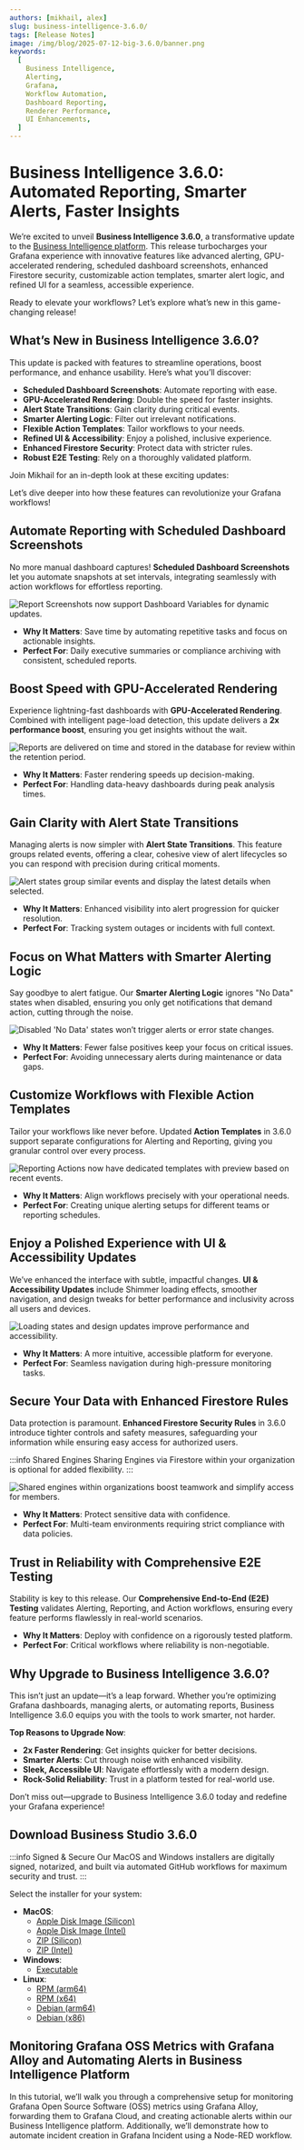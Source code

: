 ```yaml
---
authors: [mikhail, alex]
slug: business-intelligence-3.6.0/
tags: [Release Notes]
image: /img/blog/2025-07-12-big-3.6.0/banner.png
keywords:
  [
    Business Intelligence,
    Alerting,
    Grafana,
    Workflow Automation,
    Dashboard Reporting,
    Renderer Performance,
    UI Enhancements,
  ]
---
```



# Business Intelligence 3.6.0: Automated Reporting, Smarter Alerts, Faster Insights

We’re excited to unveil **Business Intelligence 3.6.0**, a transformative update to the [Business Intelligence platform](/docs/). This release turbocharges your Grafana experience with innovative features like advanced alerting, GPU-accelerated rendering, scheduled dashboard screenshots, enhanced Firestore security, customizable action templates, smarter alert logic, and refined UI for a seamless, accessible experience.

Ready to elevate your workflows? Let’s explore what’s new in this game-changing release!

## What’s New in Business Intelligence 3.6.0?

This update is packed with features to streamline operations, boost performance, and enhance usability. Here’s what you’ll discover:

- **Scheduled Dashboard Screenshots**: Automate reporting with ease.
- **GPU-Accelerated Rendering**: Double the speed for faster insights.
- **Alert State Transitions**: Gain clarity during critical events.
- **Smarter Alerting Logic**: Filter out irrelevant notifications.
- **Flexible Action Templates**: Tailor workflows to your needs.
- **Refined UI & Accessibility**: Enjoy a polished, inclusive experience.
- **Enhanced Firestore Security**: Protect data with stricter rules.
- **Robust E2E Testing**: Rely on a thoroughly validated platform.

Join Mikhail for an in-depth look at these exciting updates:

<Youtube
  id="cE7fLoB0YSM"
  title="Check out the highlights in this quick video and see how BI 3.6.0 can transform your dashboards!"
/>

Let’s dive deeper into how these features can revolutionize your Grafana workflows!

## Automate Reporting with Scheduled Dashboard Screenshots

No more manual dashboard captures! **Scheduled Dashboard Screenshots** let you automate snapshots at set intervals, integrating seamlessly with action workflows for effortless reporting.

<Image
  title="Report Screenshots now support Dashboard Variables for dynamic updates."
  src="/img/blog/2025-07-12-big-3.6.0/report-settings.gif"
/>

- **Why It Matters**: Save time by automating repetitive tasks and focus on actionable insights.
- **Perfect For**: Daily executive summaries or compliance archiving with consistent, scheduled reports.

<BlogPost id="business-reporting-20250716" />

## Boost Speed with GPU-Accelerated Rendering

Experience lightning-fast dashboards with **GPU-Accelerated Rendering**. Combined with intelligent page-load detection, this update delivers a **2x performance boost**, ensuring you get insights without the wait.

<Image
  title="Reports are delivered on time and stored in the database for review within the retention period."
  src="/img/blog/2025-07-12-big-3.6.0/report-screenshot.png"
/>

- **Why It Matters**: Faster rendering speeds up decision-making.
- **Perfect For**: Handling data-heavy dashboards during peak analysis times.

## Gain Clarity with Alert State Transitions

Managing alerts is now simpler with **Alert State Transitions**. This feature groups related events, offering a clear, cohesive view of alert lifecycles so you can respond with precision during critical moments.

<Image
  title="Alert states group similar events and display the latest details when selected."
  src="/img/blog/2025-07-12-big-3.6.0/alert-states.png"
/>

- **Why It Matters**: Enhanced visibility into alert progression for quicker resolution.
- **Perfect For**: Tracking system outages or incidents with full context.

## Focus on What Matters with Smarter Alerting Logic

Say goodbye to alert fatigue. Our **Smarter Alerting Logic** ignores "No Data" states when disabled, ensuring you only get notifications that demand action, cutting through the noise.

<Image
  title="Disabled 'No Data' states won’t trigger alerts or error state changes."
  src="/img/blog/2025-07-12-big-3.6.0/alert-nodata.png"
/>

- **Why It Matters**: Fewer false positives keep your focus on critical issues.
- **Perfect For**: Avoiding unnecessary alerts during maintenance or data gaps.

## Customize Workflows with Flexible Action Templates

Tailor your workflows like never before. Updated **Action Templates** in 3.6.0 support separate configurations for Alerting and Reporting, giving you granular control over every process.

<Image
  title="Reporting Actions now have dedicated templates with preview based on recent events."
  src="/img/blog/2025-07-12-big-3.6.0/action-report.png"
/>

- **Why It Matters**: Align workflows precisely with your operational needs.
- **Perfect For**: Creating unique alerting setups for different teams or reporting schedules.

## Enjoy a Polished Experience with UI & Accessibility Updates

We’ve enhanced the interface with subtle, impactful changes. **UI & Accessibility Updates** include Shimmer loading effects, smoother navigation, and design tweaks for better performance and inclusivity across all users and devices.

<Image
  title="Loading states and design updates improve performance and accessibility."
  src="/img/blog/2025-07-12-big-3.6.0/alerting-loading.gif"
/>

- **Why It Matters**: A more intuitive, accessible platform for everyone.
- **Perfect For**: Seamless navigation during high-pressure monitoring tasks.

## Secure Your Data with Enhanced Firestore Rules

Data protection is paramount. **Enhanced Firestore Security Rules** in 3.6.0 introduce tighter controls and safety measures, safeguarding your information while ensuring easy access for authorized users.

:::info Shared Engines
Sharing Engines via Firestore within your organization is optional for added flexibility.
:::

<Image
  title="Shared engines within organizations boost teamwork and simplify access for members."
  src="/img/blog/2025-07-12-big-3.6.0/organization-engine.png"
/>

- **Why It Matters**: Protect sensitive data with confidence.
- **Perfect For**: Multi-team environments requiring strict compliance with data policies.

## Trust in Reliability with Comprehensive E2E Testing

Stability is key to this release. Our **Comprehensive End-to-End (E2E) Testing** validates Alerting, Reporting, and Action workflows, ensuring every feature performs flawlessly in real-world scenarios.

- **Why It Matters**: Deploy with confidence on a rigorously tested platform.
- **Perfect For**: Critical workflows where reliability is non-negotiable.

## Why Upgrade to Business Intelligence 3.6.0?

This isn’t just an update—it’s a leap forward. Whether you’re optimizing Grafana dashboards, managing alerts, or automating reports, Business Intelligence 3.6.0 equips you with the tools to work smarter, not harder.

**Top Reasons to Upgrade Now**:

- **2x Faster Rendering**: Get insights quicker for better decisions.
- **Smarter Alerts**: Cut through noise with enhanced visibility.
- **Sleek, Accessible UI**: Navigate effortlessly with a modern design.
- **Rock-Solid Reliability**: Trust in a platform tested for real-world use.

Don’t miss out—upgrade to Business Intelligence 3.6.0 today and redefine your Grafana experience!

## Download Business Studio 3.6.0

:::info Signed & Secure
Our MacOS and Windows installers are digitally signed, notarized, and built via automated GitHub workflows for maximum security and trust.
:::

Select the installer for your system:

- **MacOS**:
  - [Apple Disk Image (Silicon)](https://github.com/VolkovLabs/business-intelligence/releases/download/v3.6.0/Business.Studio-3.6.0-arm64.dmg)
  - [Apple Disk Image (Intel)](https://github.com/VolkovLabs/business-intelligence/releases/download/v3.6.0/Business.Studio-3.6.0-x64.dmg)
  - [ZIP (Silicon)](https://github.com/VolkovLabs/business-intelligence/releases/download/v3.6.0/Business.Studio-darwin-arm64-3.6.0.zip)
  - [ZIP (Intel)](https://github.com/VolkovLabs/business-intelligence/releases/download/v3.6.0/Business.Studio-darwin-x64-3.6.0.zip)
- **Windows**:
  - [Executable](https://github.com/VolkovLabs/business-intelligence/releases/download/v3.6.0/Business.Studio-3.6.0.Setup.exe)
- **Linux**:
  - [RPM (arm64)](https://github.com/VolkovLabs/business-intelligence/releases/download/v3.6.0/business-studio-3.6.0-1.arm64.rpm)
  - [RPM (x64)](https://github.com/VolkovLabs/business-intelligence/releases/download/v3.6.0/business-studio-3.6.0-1.x86_64.rpm)
  - [Debian (arm64)](https://github.com/VolkovLabs/business-intelligence/releases/download/v3.6.0/business-studio_3.6.0_arm64.deb)
  - [Debian (x86)](https://github.com/VolkovLabs/business-intelligence/releases/download/v3.6.0/business-studio_3.6.0_amd64.deb)

## Monitoring Grafana OSS Metrics with Grafana Alloy and Automating Alerts in Business Intelligence Platform

In this tutorial, we’ll walk you through a comprehensive setup for monitoring Grafana Open Source Software (OSS) metrics using Grafana Alloy, forwarding them to Grafana Cloud, and creating actionable alerts within our Business Intelligence platform. Additionally, we’ll demonstrate how to automate incident creation in Grafana Incident using a Node-RED workflow.

<BlogPost id="grafana-incident-20250715" />

<GettingStarted />

<Feedback />
